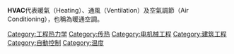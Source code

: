'''HVAC'''代表暖氣（Heating）、通風（Ventilation）及空氣調節（Air Conditioning），也稱為暖通空調。

{{Cat main|暖通空調}}
{{Commons cat|Climate control}}

[[Category:工程热力学|Category:工程热力学]]
[[Category:传热|Category:传热]]
[[Category:电机械工程|Category:电机械工程]]
[[Category:建筑工程|Category:建筑工程]]
[[Category:自動控制|Category:自動控制]]
[[Category:温度|Category:温度]]